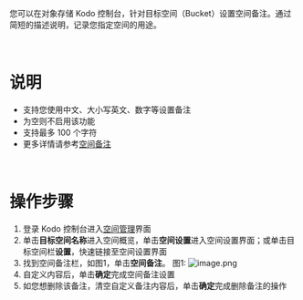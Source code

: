 您可以在对象存储 Kodo 控制台，针对目标空间（Bucket）设置空间备注。通过简短的描述说明，记录您指定空间的用途。

<br>

# **说明**
- 支持您使用中文、大小写英文、数字等设置备注
- 为空则不启用该功能
- 支持最多 100 个字符
- 更多详情请参考[空间备注](/kodo/development_guidelines/12137/space-note)

<br>

# **操作步骤**

1. 登录 Kodo 控制台进入[空间管理](https://portal.qiniu.com/kodo/bucket)界面
2. 单击**目标空间名称**进入空间概览，单击**空间设置**进入空间设置界面；或单击目标空间栏**设置**，快速链接至空间设置界面
3. 找到空间备注栏，如图1，单击**空间备注**。
图1:
![image.png](https://dn-odum9helk.qbox.me/Fg8YhXMGCZWtFkAPHnq94rEi1Jgc)
4. 自定义内容后，单击**确定**完成空间备注设置
5. 如您想删除该备注，清空自定义备注内容后，单击**确定**完成删除备注的操作




